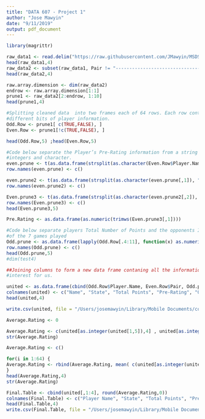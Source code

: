 ```yaml
---
title: "DATA 607 - Project 1"
author: "Jose Mawyin"
date: "9/11/2019"
output: pdf_document
---
```


```r
library(magrittr)

raw_data1 <- read.delim("https://raw.githubusercontent.com/JMawyin/MSDS2019/master/tournamentinfo.txt", header = TRUE, skip = 1, sep = "|", stringsAsFactors = FALSE)
head(raw_data1,4)
raw_data2 <- subset(raw_data1, Pair != "-----------------------------------------------------------------------------------------")
head(raw_data2,4)

raw.array.dimension <- dim(raw_data2)
endrow <- raw.array.dimension[1:1]
prune1 <- raw_data2[2:endrow, 1:10]
head(prune1,4)


```

```r
#Splitting cleaned data  into two frames each of 64 rows. Each row contains
#different bits of player information.
Odd.Row <- prune1[ c(TRUE,FALSE), ] 
Even.Row <- prune1[!c(TRUE,FALSE), ]

head(Odd.Row,5) ;head(Even.Row,5)
```


```r
#Code below separate the Player’s Pre-Rating information from a string mixing
#integers and character.
even.prune <- t(as.data.frame(strsplit(as.character(Even.Row$Player.Name), "\\->")))  
row.names(even.prune) <- c()

even.prune2 <- t(as.data.frame(strsplit(as.character(even.prune[,1]), " / R: ")))   
row.names(even.prune2) <- c()

Even.prune3 <- t(as.data.frame(strsplit(as.character(even.prune2[,2]), "P")))   
row.names(Even.prune3) <- c()
head(Even.prune3,5)  

Pre.Rating <- as.data.frame(as.numeric(trimws(Even.prune3[,1])))
```



```r
#Code below separate players Total Number of Points and the opponents ID for each
#of the 7 games played
Odd.prune <- as.data.frame(lapply(Odd.Row[.4:11], function(x) as.numeric(gsub("[a-zA-Z ]", "", x))))
row.names(Odd.prune) <- c()
head(Odd.prune,5)
#dim(test4)

```
```r
##Joining columns to form a new data frame contaning all the information of
#interest for us.

united <- as.data.frame(cbind(Odd.Row$Player.Name, Even.Row$Pair, Odd.prune$Total, Pre.Rating, Odd.prune[,4:10]))
colnames(united) <- c("Name", "State", "Total Points", "Pre-Rating", "Oppo1", "Oppo2", "Oppo3", "Oppo4", "Oppo5", "Oppo6","Oppo7")
head(united,4)

write.csv(united, file = "/Users/josemawyin/Library/Mobile Documents/com~apple~CloudDocs/Data Science Masters /607/Project1/UnitedScores.csv")
```



```r

Average.Rating <- 0

Average.Rating <- c(united[as.integer(united[1,5]),4] , united[as.integer(united[1,6]),4], united[as.integer(united[1,7]),4], united[as.integer(united[1,8]),4], united[as.integer(united[1,9]),4], united[as.integer(united[1,10]),4], united[as.integer(united[1,11]),4] ) %>% mean()
str(Average.Rating)

```

```r
Average.Rating <- c()

for(i in 1:64) {
Average.Rating <- rbind(Average.Rating, mean( c(united[as.integer(united[i,5]),4] , united[as.integer(united[i,6]),4], united[as.integer(united[i,7]),4], united[as.integer(united[i,8]),4], united[as.integer(united[i,9]),4], united[as.integer(united[i,10]),4], united[as.integer(united[i,11]),4] ),na.rm=TRUE))
}
head(Average.Rating,4)
str(Average.Rating)
```


```r
Final.Table <- cbind(united[,1:4], round(Average.Rating,0))
colnames(Final.Table) <- c("Player Name", "State", "Total Points", "Pre-Rating","Average Pre-Rating of Opponents")
head(Final.Table,4)
write.csv(Final.Table, file = "/Users/josemawyin/Library/Mobile Documents/com~apple~CloudDocs/Data Science Masters /607/Project1/Final_Table.csv")
```


